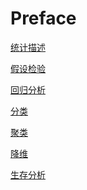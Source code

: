 # Preface {.unnumbered}

[统计描述](statistical_description.qmd)

[假设检验](hypothesisTesting.qmd)

[回归分析](RegressionAnalysis.qmd)

[分类](classification.qmd)

[聚类](Cluster.qmd)

[降维](DimensionReduction.qmd)

[生存分析](SurvivalAnalysis.qmd)

[]()

